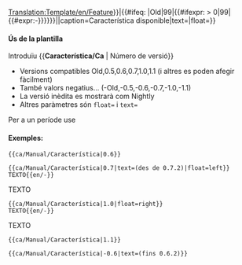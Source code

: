<noinclude>[[Translation:Template/en/Feature]]</noinclude><includeonly>{{en/VersionBox|{{#ifeq: {{{1|}}}|Old|0|{{#ifexpr: {{{1|}}} < 0|0|{{{1|}}}}}}}|{{#ifeq: {{{1|}}}|Old|99|{{#ifexpr: {{{1|}}} > 0|99|{{#expr:-{{{1|}}}}}}}}}||caption=Característica disponible|text={{{text|}}}|float={{{float|}}}}}</includeonly><noinclude>

====Ús de la plantilla====
Introduïu <nowiki>{{</nowiki>'''Característica/Ca'''<nowiki> | Número de versió}}</nowiki>
*Versions compatibles Old,0.5,0.6,0.7,1.0,1.1 (i altres es poden afegir fàcilment)
*També valors negatius... (-Old,-0.5,-0.6,-0.7,-1.0,-1.1)
*La versió inèdita es mostrarà com Nightly
*Altres paràmetres són <code>float=</code> i <code>text=</code>
Per a un període use {{en/S|Característica_període/Ca}}

====Exemples:====
<pre>{{ca/Manual/Característica|0.6}}</pre>
{{ca/Manual/Característica|0.6}}
<pre>{{ca/Manual/Característica|0.7|text=(des de 0.7.2)|float=left}}
TEXTO{{en/-}}</pre>
{{ca/Manual/Característica|0.7|text=(des de 0.7.2)|float=left}}
TEXTO{{en/-}}
<pre>{{ca/Manual/Característica|1.0|float=right}}
TEXTO{{en/-}}</pre>
{{ca/Manual/Característica|1.0|float=right}}
TEXTO{{en/-}}
<pre>{{ca/Manual/Característica|1.1}}</pre>
{{ca/Manual/Característica|1.1}}
<pre>{{ca/Manual/Característica|-0.6|text=(fins 0.6.2)}}</pre>
{{ca/Manual/Característica|-0.6|text=(fins 0.6.2)}}



</noinclude>